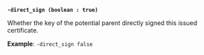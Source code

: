 <a id="pki-arg-direct_sign" />

**`-direct_sign (boolean : true)`**

Whether the key of the potential parent directly signed this issued
certificate.

**Example**: `-direct_sign false`